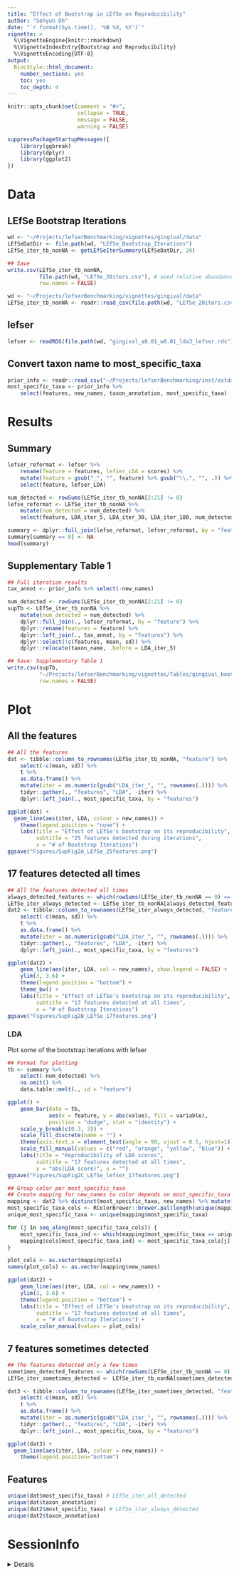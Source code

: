```yaml
---
title: "Effect of Bootstrap in LEfSe on Reproducibility"
author: "Sehyun Oh"
date: "`r format(Sys.time(), '%B %d, %Y')`"
vignette: >
  %\VignetteEngine{knitr::rmarkdown}
  %\VignetteIndexEntry{Bootstrap and Reproducibility}
  %\VignetteEncoding{UTF-8}
output:
  BiocStyle::html_document:
    number_sections: yes
    toc: yes
    toc_depth: 4
---
```


```r
knitr::opts_chunk$set(comment = "#>", 
                      collapse = TRUE, 
                      message = FALSE, 
                      warning = FALSE)
```

```r
suppressPackageStartupMessages({
    library(ggbreak)
    library(dplyr)
    library(ggplot2)
})
```

# Data
## LEfSe Bootstrap Iterations
```r
wd <- "~/Projects/lefserBenchmarking/vignettes/gingival/data"
LEfSeDatDir <- file.path(wd, "LEfSe_Bootstrap_Iterations")
LEfSe_iter_tb_nonNA <- getLEfSeIterSummary(LEfSeDatDir, 20)

## Save
write.csv(LEfSe_iter_tb_nonNA,
          file.path(wd, "LEfSe_20iters.csv"), # used relative abundance
          row.names = FALSE)
```

```r
wd <- "~/Projects/lefserBenchmarking/vignettes/gingival/data"
LEfSe_iter_tb_nonNA <- readr::read_csv(file.path(wd, "LEfSe_20iters.csv"))
```

## lefser
```r
lefser <- readRDS(file.path(wd, "gingival_a0.01_w0.01_lda3_lefser.rds"))
```

## Convert taxon name to most_specific_taxa
```r
prior_info <- readr::read_csv("~/Projects/lefserBenchmarking/inst/extdata/prior_info.csv")
most_specific_taxa <- prior_info %>%
    select(features, new_names, taxon_annotation, most_specific_taxa)
```

# Results
## Summary
```r
lefser_reformat <- lefser %>%
    rename(feature = features, lefser_LDA = scores) %>% 
    mutate(feature = gsub("_", "", feature) %>% gsub("\\.", "", .)) %>%
    select(feature, lefser_LDA)

num_detected <- rowSums(LEfSe_iter_tb_nonNA[2:21] != 0)
lefse_reformat <- LEfSe_iter_tb_nonNA %>%
    mutate(num_detected = num_detected) %>% 
    select(feature, LDA_iter_5, LDA_iter_30, LDA_iter_100, num_detected)

summary <- dplyr::full_join(lefse_reformat, lefser_reformat, by = "feature")
summary[summary == 0] <- NA
head(summary)
```

## Supplementary Table 1
```r
## Full iteration results
tax_annot <- prior_info %>% select(-new_names)

num_detected <- rowSums(LEfSe_iter_tb_nonNA[2:21] != 0)
supTb <- LEfSe_iter_tb_nonNA %>%
    mutate(num_detected = num_detected) %>%
    dplyr::full_join(., lefser_reformat, by = "feature") %>%
    dplyr::rename(features = feature) %>%
    dplyr::left_join(., tax_annot, by = "features") %>%
    dplyr::select(!c(features, mean, sd)) %>%
    dplyr::relocate(taxon_name, .before = LDA_iter_5)
```

```r
## Save: Supplementary Table 1
write.csv(supTb, 
          "~/Projects/lefserBenchmarking/vignettes/Tables/gingival_bootstrap_iterations.csv", 
          row.names = FALSE) 
```


# Plot
## All the features
```r
## All the features
dat <- tibble::column_to_rownames(LEfSe_iter_tb_nonNA, "feature") %>% 
    select(-c(mean, sd)) %>%
    t %>%
    as.data.frame() %>%
    mutate(iter = as.numeric(gsub("LDA_iter_", "", rownames(.)))) %>%
    tidyr::gather(., "features", "LDA", -iter) %>%
    dplyr::left_join(., most_specific_taxa, by = "features")

ggplot(dat) +
  geom_line(aes(iter, LDA, colour = new_names)) +
    theme(legend.position = "none") +
    labs(title = "Effect of LEfSe's bootstrap on its reproducibility",
         subtitle = "25 features detected during iterations",
         x = "# of Bootstrap Iterations")
ggsave("Figures/SupFig2A_LEfSe_25features.png")
```

## 17 features detected all times 
```r
## All the features detected all times
always_detected_features <- which(rowSums(LEfSe_iter_tb_nonNA == 0) == 0)
LEfSe_iter_always_detected <- LEfSe_iter_tb_nonNA[always_detected_features,]
dat2 <- tibble::column_to_rownames(LEfSe_iter_always_detected, "feature") %>% 
    select(-c(mean, sd)) %>%
    t %>%
    as.data.frame() %>%
    mutate(iter = as.numeric(gsub("LDA_iter_", "", rownames(.)))) %>%
    tidyr::gather(., "features", "LDA", -iter) %>%
    dplyr::left_join(., most_specific_taxa, by = "features")

ggplot(dat2) +
    geom_line(aes(iter, LDA, col = new_names), show.legend = FALSE) +
    ylim(3, 3.6) +
    theme(legend.position = "bottom") +
    theme_bw() +
    labs(title = "Effect of LEfSe's bootstrap on its reproducibility",
         subtitle = "17 features detected at all times",
         x = "# of Bootstrap Iterations")
ggsave("Figures/SupFig2B_LEfSe_17features.png")
```

### LDA 
Plot some of the bootstrap iterations with lefser
```r
## Format for plotting
tb <- summary %>%
    select(-num_detected) %>%
    na.omit() %>%
    data.table::melt(., id = "feature")

ggplot() + 
    geom_bar(data = tb, 
             aes(x = feature, y = abs(value), fill = variable), 
             position = "dodge", stat = "identity") +
    scale_y_break(c(0.3, 3)) +
    scale_fill_discrete(name = "") +
    theme(axis.text.x = element_text(angle = 90, vjust = 0.5, hjust=1)) + 
    scale_fill_manual(values = c("red", "orange", "yellow", "blue")) +
    labs(title = "Reproducibility of LDA scores",
         subtitle = "17 features detected at all times",
         y = "abs(LDA score)", x = "")
ggsave("Figures/SupFig2C_LEfSe_lefser_17features.png")
```



```r
## Group color per most_specific_taxa
## Create mapping for new_names to color depends on most_specific_taxa
mapping <- dat2 %>% distinct(most_specific_taxa, new_names) %>% mutate(cols = NA)
most_specific_taxa_cols <- RColorBrewer::brewer.pal(length(unique(mapping$most_specific_taxa)), "Set1")
unique_most_specific_taxa <- unique(mapping$most_specific_taxa)

for (j in seq_along(most_specific_taxa_cols)) {
    most_specific_taxa_ind <- which(mapping$most_specific_taxa == unique_most_specific_taxa[j])
    mapping$cols[most_specific_taxa_ind] <- most_specific_taxa_cols[j]
}

plot_cols <- as.vector(mapping$cols)
names(plot_cols) <- as.vector(mapping$new_names)

ggplot(dat2) +
    geom_line(aes(iter, LDA, col = new_names)) +
    ylim(3, 3.6) +
    theme(legend.position = "bottom") +
    labs(title = "Effect of LEfSe's bootstrap on its reproducibility",
         subtitle = "17 features detected at all times",
         x = "# of Bootstrap Iterations") +
    scale_color_manual(values = plot_cols)
```


## 7 features sometimes detected 
```r
## The features detected only a few times
sometimes_detected_features <- which(rowSums(LEfSe_iter_tb_nonNA == 0) != 0)
LEfSe_iter_sometimes_detected <- LEfSe_iter_tb_nonNA[sometimes_detected_features,]

dat3 <- tibble::column_to_rownames(LEfSe_iter_sometimes_detected, "feature") %>% 
    select(-c(mean, sd)) %>%
    t %>%
    as.data.frame() %>%
    mutate(iter = as.numeric(gsub("LDA_iter_", "", rownames(.)))) %>%
    tidyr::gather(., "features", "LDA", -iter) %>%
    dplyr::left_join(., most_specific_taxa, by = "features")

ggplot(dat3) +
  geom_line(aes(iter, LDA, colour = new_names)) +
    theme(legend.position="bottom")
```

## Features
```r
unique(dat$most_specific_taxa) # LEfSe_iter_all_detected
unique(dat$taxon_annotation)
unique(dat2$most_specific_taxa) # LEfSe_iter_always_detected
unique(dat2$taxon_annotation)
```


# SessionInfo

<details>
```r
sessionInfo()
```
</details>